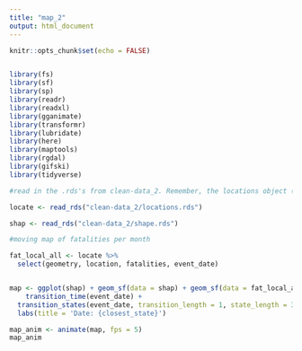 ```yaml
---
title: "map_2"
output: html_document
---
```


```r
knitr::opts_chunk$set(echo = FALSE)


library(fs)
library(sf)
library(sp)
library(readr)
library(readxl)
library(gganimate)
library(transformr)
library(lubridate)
library(here)
library(maptools)
library(rgdal)
library(gifski)
library(tidyverse)
```


```r

#read in the .rds's from clean-data_2. Remember, the locations object (now locate, below) is where the conflict data is stored.  

locate <- read_rds("clean-data_2/locations.rds")

shap <- read_rds("clean-data_2/shape.rds")

#moving map of fatalities per month

fat_local_all <- locate %>% 
  select(geometry, location, fatalities, event_date)


map <- ggplot(shap) + geom_sf(data = shap) + geom_sf(data = fat_local_all, aes(colour = fatalities)) + 
    transition_time(event_date) +
  transition_states(event_date, transition_length = 1, state_length = 30) +
  labs(title = 'Date: {closest_state}')

map_anim <- animate(map, fps = 5)
map_anim




```

